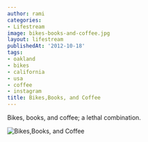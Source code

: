 ```yaml
---
author: rami
categories:
- Lifestream
image: bikes-books-and-coffee.jpg
layout: lifestream
publishedAt: '2012-10-18'
tags:
- oakland
- bikes
- california
- usa
- coffee
- instagram
title: Bikes,Books, and Coffee
---
```


Bikes, books, and coffee; a lethal combination.

![Bikes,Books, and Coffee](/assets/images/content/lifestream/bikes-books-and-coffee.jpg)
